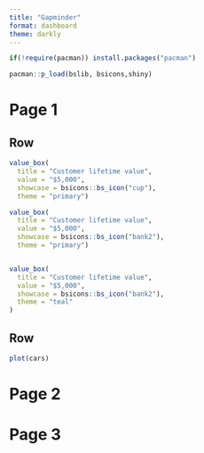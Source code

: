 ```yaml
---
title: "Gapminder"
format: dashboard
theme: darkly
---
```




```r
if(!require(pacman)) install.packages("pacman")

pacman::p_load(bslib, bsicons,shiny)

```


# Page 1

## Row {height=20%}


```r

value_box(
  title = "Customer lifetime value",
  value = "$5,000",
  showcase = bsicons::bs_icon("cup"),
  theme = "primary") 

```


   

```r


value_box(
  title = "Customer lifetime value",
  value = "$5,000",
  showcase = bsicons::bs_icon("bank2"),
  theme = "primary") 



```





```r


value_box(
  title = "Customer lifetime value",
  value = "$5,000",
  showcase = bsicons::bs_icon("bank2"),
  theme = "teal"
)
```


## Row {height=80%}

```r


plot(cars)
```




# Page 2





# Page 3 